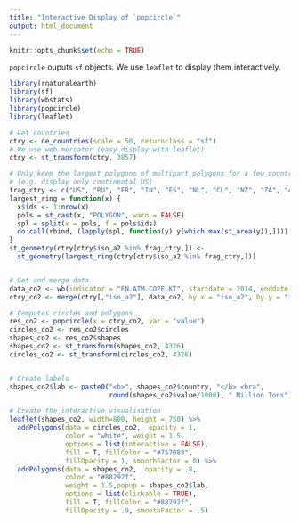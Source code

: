 ```yaml
---
title: "Interactive Display of `popcircle`"
output: html_document
---
```


```r
knitr::opts_chunk$set(echo = TRUE)
```

`popcircle` ouputs `sf` objects. We use `leaflet` to display them interactively.  

```r
library(rnaturalearth)
library(sf)
library(wbstats)
library(popcircle)
library(leaflet)

# Get countries
ctry <- ne_countries(scale = 50, returnclass = "sf")
# We use web mercator (easy display with leaflet)
ctry <- st_transform(ctry, 3857)

# Only keep the largest polygons of multipart polygons for a few countries
# (e.g. display only continental US)
frag_ctry <- c("US", "RU", "FR", "IN", "ES", "NL", "CL", "NZ", "ZA", "AU", "KR")
largest_ring = function(x) {
  x$ids <- 1:nrow(x)
  pols = st_cast(x, "POLYGON", warn = FALSE)
  spl = split(x = pols, f = pols$ids)
  do.call(rbind, (lapply(spl, function(y) y[which.max(st_area(y)),])))
}
st_geometry(ctry[ctry$iso_a2 %in% frag_ctry,]) <-
  st_geometry(largest_ring(ctry[ctry$iso_a2 %in% frag_ctry,]))


# Get and merge data
data_co2 <- wb(indicator = "EN.ATM.CO2E.KT", startdate = 2014, enddate = 2014)
ctry_co2 <- merge(ctry[,"iso_a2"], data_co2, by.x = "iso_a2", by.y = "iso2c" )

# Computes circles and polygons
res_co2 <- popcircle(x = ctry_co2, var = "value")
circles_co2 <- res_co2$circles
shapes_co2 <- res_co2$shapes
shapes_co2 <- st_transform(shapes_co2, 4326)
circles_co2 <- st_transform(circles_co2, 4326)


# Create labels
shapes_co2$lab <- paste0("<b>", shapes_co2$country, "</b> <br>", 
                         round(shapes_co2$value/1000), " Million Tons")

# Create the interactive visualisation
leaflet(shapes_co2, width=800, height = 750) %>%
  addPolygons(data = circles_co2,  opacity = 1,
              color = "white", weight = 1.5,
              options = list(interactive = FALSE),
              fill = T, fillColor = "#757083",
              fillOpacity = 1, smoothFactor = 0) %>%
  addPolygons(data = shapes_co2,  opacity = .8,
              color = "#88292f",
              weight = 1.5,popup = shapes_co2$lab,
              options = list(clickable = TRUE),
              fill = T, fillColor = "#88292f",
              fillOpacity = .9, smoothFactor = .5)
```

